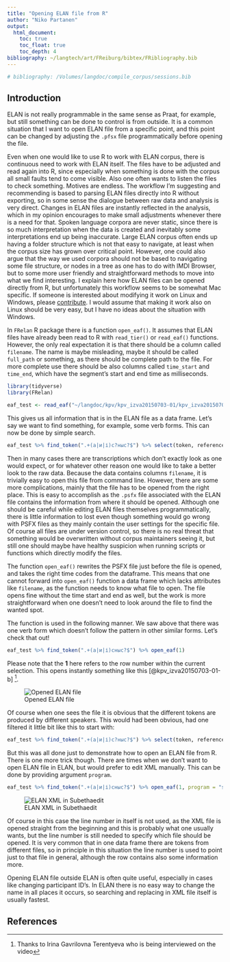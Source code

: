 ```yaml
---
title: "Opening ELAN file from R"
author: "Niko Partanen"
output:
  html_document:
    toc: true
    toc_float: true
    toc_depth: 4
bibliography: ~/langtech/art/FReiburg/bibtex/FRibliography.bib
---
```


```r
# bibliography: /Volumes/langdoc/compile_corpus/sessions.bib
```


## Introduction

ELAN is not really programmable in the same sense as Praat, for example, but still something can be done to control is from outside. It is a common situation that I want to open ELAN file from a specific point, and this point can be changed by adjusting the `.pfsx` file programmatically before opening the file.

Even when one would like to use R to work with ELAN corpus, there is continuous need to work with ELAN itself. The files have to be adjusted and read again into R, since especially when something is done with the corpus all small faults tend to come visible. Also one often wants to listen the files to check something. Motives are endless. The workflow I'm suggesting and recommending is based to parsing ELAN files directly into R without exporting, so in some sense the dialogue between raw data and analysis is very direct. Changes in ELAN files are instantly reflected in the analysis, which in my opinion encourages to make small adjustments whenever there is a need for that. Spoken language corpora are never static, since there is so much interpretation when the data is created and inevitably some interpretations end up being inaccurate. Large ELAN corpus often ends up having a folder structure which is not that easy to navigate, at least when the corpus size has grown over critical point. However, one could also argue that the way we used corpora should not be based to navigating some file structure, or nodes in a tree as one has to do with IMDI Browser, but to some more user friendly and straightforward methods to move into what we find interesting. I explain here how ELAN files can be opened directly from R, but unfortunately this workflow seems to be somewhat Mac specific. If someone is interested about modifying it work on Linux and Windows, please [contribute](https://github.com/langdoc/FRelan/blob/master/R/open_eaf.R). I would assume that making it work also on Linux should be very easy, but I have no ideas about the situation with Windows.

In `FRelan` R package there is a function `open_eaf()`. It assumes that ELAN files have already been read to R with `read_tier()` or `read_eaf()` functions. However, the only real expectation it is that there should be a column called `filename`. The name is maybe misleading, maybe it should be called `full_path` or something, as there should be complete path to the file. For more complete use there should be also columns called `time_start` and `time_end`, which have the segment's start and end time as milliseconds.

```r
library(tidyverse)
library(FRelan)
```


```r
eaf_test <- read_eaf("~/langdoc/kpv/kpv_izva20150703-01/kpv_izva20150703-01-b/kpv_izva20150703-01-b.eaf")
```

This gives us all information that is in the ELAN file as a data frame. Let's say we want to find something, for example, some verb forms. This can now be done by simple search.

```r
eaf_test %>% find_token(".+(а|и|і)с?ныс?$") %>% select(token, reference) %>% knitr::kable()
```

Then in many cases there are transcriptions which don't exactly look as one would expect, or for whatever other reason one would like to take a better look to the raw data. Because the data contains columns `filename`, it is trivially easy to open this file from command line. However, there are some more complications, mainly that the file has to be opened from the right place. This is easy to accomplish as the `.psfx` file associated with the ELAN file contains the information from where it should be opened. Although one should be careful while editing ELAN files themselves programmatically, there is little information to lost even though something would go wrong with PSFX files as they mainly contain the user settings for the specific file. Of course all files are under version control, so there is no real threat that something would be overwritten without corpus maintainers seeing it, but still one should maybe have healthy suspicion when running scripts or functions which directly modify the files.

The function `open_eaf()` rewrites the PSFX file just before the file is opened, and takes the right time codes from the dataframe. This means that one cannot forward into `open_eaf()` function a data frame which lacks attributes like `filename`, as the function needs to know what file to open. The file opens fine without the time start and end as well, but the work is more straightforward when one doesn't need to look around the file to find the wanted spot.

The function is used in the following manner. We saw above that there was one verb form which doesn't follow the pattern in other similar forms. Let's check that out!

```r
eaf_test %>% find_token(".+(а|и|і)сныс?$") %>% open_eaf(1)
```

Please note that the **1** here refers to the row number within the current selection. This opens instantly something like this [@kpv_izva20150703-01-b] ^[Thanks to Irina Gavrilovna Terentyeva who is being interviewed on the video].

![Opened ELAN file](media/images/open_eaf_elan.png)

Of course when one sees the file it is obvious that the different tokens are produced by different speakers. This would had been obvious, had one filtered it little bit like this to start with: 

```r
eaf_test %>% find_token(".+(а|и|і)с?ныс?$") %>% select(token, reference, participant) %>% knitr::kable()
```

But this was all done just to demonstrate how to open an ELAN file from R. There is one more trick though. There are times when we don't want to open ELAN file in ELAN, but would prefer to edit XML manually. This can be done by providing argument `program`.

```r
eaf_test %>% find_token(".+(а|и|і)сныс?$") %>% open_eaf(1, program = "subethaedit")
```

![ELAN XML in Subethaedit](media/images/open_eaf_subethaedit.png)

Of course in this case the line number in itself is not used, as the XML file is opened straight from the beginning and this is probably what one usually wants, but the line number is still needed to specify which file should be opened. It is very common that in one data frame there are tokens from different files, so in principle in this situation the line number is used to point just to that file in general, although the row contains also some information more.

Opening ELAN file outside ELAN is often quite useful, especially in cases like changing participant ID's. In ELAN there is no easy way to change the name in all places it occurs, so searching and replacing in XML file itself is usually fastest.

## References

